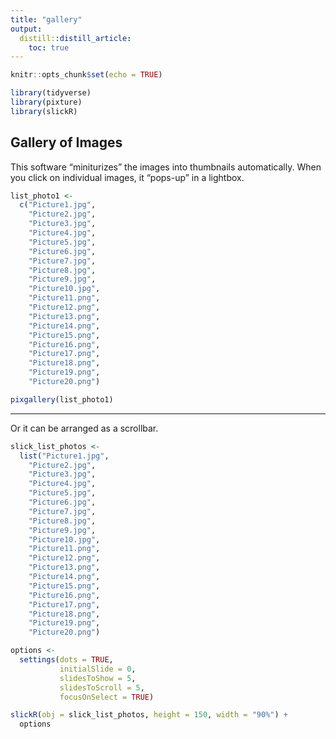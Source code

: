 ```yaml
---
title: "gallery"
output:
  distill::distill_article:
    toc: true
---
```


```r
knitr::opts_chunk$set(echo = TRUE)
```

```r
library(tidyverse)
library(pixture)
library(slickR)
```


## Gallery of Images

This software "miniturizes" the images into thumbnails automatically.
When you click on individual images, it "pops-up" in a lightbox.

```r
list_photo1 <-
  c("Picture1.jpg",
    "Picture2.jpg",
    "Picture3.jpg",
    "Picture4.jpg",
    "Picture5.jpg",
    "Picture6.jpg",
    "Picture7.jpg",
    "Picture8.jpg",
    "Picture9.jpg",
    "Picture10.jpg",
    "Picture11.png",
    "Picture12.png",
    "Picture13.png",
    "Picture14.png",
    "Picture15.png",
    "Picture16.png",
    "Picture17.png",
    "Picture18.png",
    "Picture19.png",
    "Picture20.png")

pixgallery(list_photo1)


```
<hr>
Or it can be arranged as a scrollbar.

```r
slick_list_photos <-
  list("Picture1.jpg",
    "Picture2.jpg",
    "Picture3.jpg",
    "Picture4.jpg",
    "Picture5.jpg",
    "Picture6.jpg",
    "Picture7.jpg",
    "Picture8.jpg",
    "Picture9.jpg",
    "Picture10.jpg",
    "Picture11.png",
    "Picture12.png",
    "Picture13.png",
    "Picture14.png",
    "Picture15.png",
    "Picture16.png",
    "Picture17.png",
    "Picture18.png",
    "Picture19.png",
    "Picture20.png")

options <-
  settings(dots = TRUE,
           initialSlide = 0,
           slidesToShow = 5,
           slidesToScroll = 5,
           focusOnSelect = TRUE)

slickR(obj = slick_list_photos, height = 150, width = "90%") +
  options
```